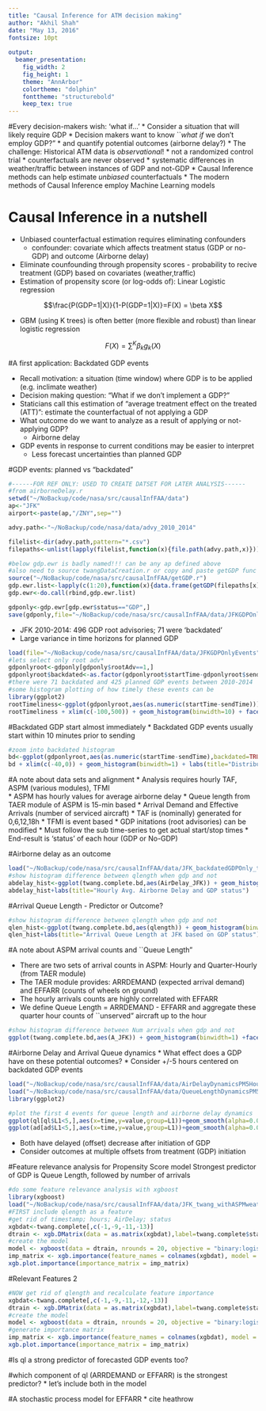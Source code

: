 ```yaml
---
title: "Causal Inference for ATM decision making"
author: "Akhil Shah"
date: "May 13, 2016"
fontsize: 10pt
 
output:
  beamer_presentation:
    fig_width: 2
    fig_height: 1
    theme: "AnnArbor"
    colortheme: "dolphin"
    fonttheme: "structurebold"
    keep_tex: true
---
```


#Every decision-makers wish: 'what if...'
* Consider a situation that will likely require GDP
* Decision makers want to know ``*what if* we don't employ GDP?"
    * and quantify potential outcomes (airborne delay?)
* The challenge: Historical ATM data is *observational*! 
    * not a randomized control trial 
    * counterfactuals are never observed
    * systematic differences in weather/traffic between instances of GDP and not-GDP 
* Causal Inference methods can help estimate *unbiased* counterfactuals 
* The modern methods of Causal Inference employ Machine Learning models

# Causal Inference in a nutshell
* Unbiased counterfactual estimation requires eliminating confounders
    * confounder: covariate which affects treatment status (GDP or no-GDP) and outcome (Airborne delay)
* Eliminate counfounding through propensity scores - probability to recive treatment (GDP) based on covariates (weather,traffic)
* Estimation of propensity score (or log-odds of): Linear Logistic regression 

$$\frac{P(GDP=1|X)}{1-P(GDP=1|X)}=F(X) = \beta X$$

* GBM (using K trees) is often better (more flexible and robust) than linear logistic regression

$$F(X) = \sum^K\beta_k g_k(X)$$ 

#A first application: Backdated GDP events

* Recall motivation: a situation (time window) where GDP is to be applied (e.g. inclimate weather)
* Decision making question: "What if we don't implement a GDP?" 
* Staticians call this estimation of "average treatment effect on the treated (ATT)": estimate the counterfactual of not applying a GDP
* What outcome do we want to analyze as a result of applying or not-applying GDP?
    - Airborne delay
* GDP events in response to current conditions may be easier to interpret
    - Less forecast uncertainties than planned GDP

#GDP events: planned vs "backdated"

```r
#------FOR REF ONLY: USED TO CREATE DATSET FOR LATER ANALYSIS------
#from airborneDelay.r
setwd("~/NoBackup/code/nasa/src/causalInfFAA/data")
ap<-"JFK"
airport<-paste(ap,"/ZNY",sep="")

advy.path<-"~/NoBackup/code/nasa/data/advy_2010_2014"

filelist<-dir(advy.path,pattern="*.csv")
filepaths<-unlist(lapply(filelist,function(x){file.path(advy.path,x)}))

#below gdp.ewr is badly named!!! can be any ap defined above
#also need to source twangDataCreation.r or copy and paste getGDP func from it
source("~/NoBackup/code/nasa/src/causalInfFAA/getGDP.r")
gdp.ewr.list<-lapply(c(1:20),function(x){data.frame(getGDP(filepaths[x],airport))})
gdp.ewr<-do.call(rbind,gdp.ewr.list)

gdponly<-gdp.ewr[gdp.ewr$status=="GDP",]
save(gdponly,file="~/NoBackup/code/nasa/src/causalInfFAA/data/JFKGDPOnlyEvents")
```


- JFK 2010-2014: 496 GDP root advisories; 71 were 'backdated' 
- Large variance in time horizons for planned GDP 
```r
load(file="~/NoBackup/code/nasa/src/causalInfFAA/data/JFKGDPOnlyEvents")
#lets select only root adv*
gdponlyroot<-gdponly[gdponly$rootAdv==1,]
gdponlyroot$backdated<-as.factor(gdponlyroot$startTime-gdponlyroot$sendTime<0)
#there were 71 backdated and 425 planned GDP events between 2010-2014
#some histogram plotting of how timely these events can be
library(ggplot2)
rootTimeliness<-ggplot(gdponlyroot,aes(as.numeric(startTime-sendTime)))
rootTimeliness + xlim(c(-100,500)) + geom_histogram(binwidth=10) + facet_grid(backdated ~ .) +  labs(title="Distribution of all GDP Root Advisories",x="Start-Send time in Minutes")
```


#Backdated GDP start almost immediately
* Backdated GDP events usually start within 10 minutes prior to sending
```r
#zoom into backdated histogram
bd<-ggplot(gdponlyroot,aes(as.numeric(startTime-sendTime),backdated=TRUE))
bd + xlim(c(-40,0)) + geom_histogram(binwidth=1) + labs(title="Distribution of BackDated GDP Root Advisories",x="Start-Send time in Minutes")
```

#A note about data sets and alignment
* Analysis requires hourly TAF, ASPM (various modules), TFMI  
* ASPM has hourly values for average airborne delay
    * Queue length from TAER module of ASPM is 15-min based
    * Arrival Demand and Effective Arrivals (number of serviced aircraft)
* TAF is (nominally) generated for 0,6,12,18h 
* TFMI is event based 
    * GDP initations (root advisories) can be modified
    * Must follow the sub time-series to get actual start/stop times
    * End-result is 'status' of each hour (GDP or No-GDP)

#Airborne delay as an outcome

```r
load("~/NoBackup/code/nasa/src/causalInfFAA/data/JFK_backdatedGDPOnly_twang_withASPMweather_noNA_timestamped_data.Rdata")
#show histogram difference between qlength when gdp and not
abdelay_hist<-ggplot(twang.complete.bd,aes(AirDelay_JFK)) + geom_histogram(binwidth=1) +  xlim(c(-20,20)) +facet_grid(status ~ .,scales = "free_y",labeller = label_both)
abdelay_hist+labs(title="Hourly Avg. Airborne Delay and GDP status")
```


#Arrival Queue Length - Predictor or Outcome?
```r

#show histogram difference between qlength when gdp and not
qlen_hist<-ggplot(twang.complete.bd,aes(qlength)) + geom_histogram(binwidth=5) +facet_grid(status ~ .,scales = "free_y",labeller = label_both)
qlen_hist+labs(title="Arrival Queue Length at JFK based on GDP status")
```

#A note about ASPM arrival counts and ``Queue Length"  

* There are two sets of arrival counts in ASPM: Hourly and Quarter-Hourly (from TAER module)
* The TAER module provides: ARRDEMAND (expected arrival demand) and EFFARR (counts of wheels on ground)
* The hourly arrivals counts are highly correlated with EFFARR
* We define Queue Length = ARRDEMAND - EFFARR and aggregate these quarter hour counts of ``unserved" aircraft up to the hour
```r
#show histogram difference between Num arrivals when gdp and not
ggplot(twang.complete.bd,aes(A_JFK)) + geom_histogram(binwidth=1) +facet_grid(status ~ .,scales = "free_y",labeller = label_both) + labs(title="Number of Arrivals at JFK based on GDP status")
```

#Airborne Delay and Arrival Queue dynamics
* What effect does a GDP have on these potential outcomes?
* Consider +/-5 hours centered on backdated GDP events
```r
load("~/NoBackup/code/nasa/src/causalInfFAA/data/AirDelayDynamicsPM5HoursAroundBackDatedGDP")
load("~/NoBackup/code/nasa/src/causalInfFAA/data/QueueLengthDynamicsPM5HoursAroundBackDatedGDP")
library(ggplot2)

#plot the first 4 events for queue length and airborne delay dynamics
ggplot(ql[ql$L1<5,],aes(x=time,y=value,group=L1))+geom_smooth(alpha=0.01, size=.5,aes(colour=factor(L1))) + geom_point(aes(colour=factor(L1)))+labs(title="Dynamics of Arrival Queue Around a backdated GDP",x="Relative time [hours]",y="Number in Arrival Queue")
ggplot(ad[ad$L1<5,],aes(x=time,y=value,group=L1))+geom_smooth(alpha=0.01, size=.5,aes(colour=factor(L1))) + geom_point(aes(colour=factor(L1)))+labs(title="Dynamics of Airborne Delay Around a backdated GDP",x="Relative time [hours]",y="Airborne Delay [minutes]")

```
* Both have delayed (offset) decrease after initiation of GDP 
* Consider outcomes at multiple offsets from treatment (GDP) initiation


#Feature relevance analysis for Propensity Score model
Strongest predictor of GDP is Queue Length, followed by number of arrivals
```r
#do some feature relevance analysis with xgboost
library(xgboost)
load("~/NoBackup/code/nasa/src/causalInfFAA/data/JFK_twang_withASPMweather_noNA_timestamped_data.Rdata")
#FIRST include qlength as a feature
#get rid of timestamp; hours; AirDelay; status
xgbdat<-twang.complete[,c(-1,-9,-11,-13)] 
dtrain <- xgb.DMatrix(data = as.matrix(xgbdat),label=twang.complete$status)
#create the model
model <- xgboost(data = dtrain, nrounds = 20, objective = "binary:logistic",verbose=0)
imp_matrix <- xgb.importance(feature_names = colnames(xgbdat), model = model)
xgb.plot.importance(importance_matrix = imp_matrix)

```

#Relevant Features 2
```r
#NOW get rid of qlength and recalculate feature importance
xgbdat<-twang.complete[,c(-1,-9,-11,-12,-13)] 
dtrain <- xgb.DMatrix(data = as.matrix(xgbdat),label=twang.complete$status)
#create the model
model <- xgboost(data = dtrain, nrounds = 20, objective = "binary:logistic",verbose=0)
#generate importance matrix
imp_matrix <- xgb.importance(feature_names = colnames(xgbdat), model = model)
xgb.plot.importance(importance_matrix = imp_matrix)
```


#Is ql a strong predictor of forecasted GDP events too?

#which component of ql (ARRDEMAND or EFFARR) is the strongest predictor?
* let's include both in the model

#A stochastic process model for EFFARR
* cite heathrow

